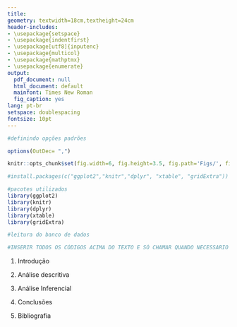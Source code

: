 ```yaml
---
title: 
geometry: textwidth=18cm,textheight=24cm
header-includes:
- \usepackage{setspace}
- \usepackage{indentfirst}
- \usepackage[utf8]{inputenc}
- \usepackage{multicol}
- \usepackage{mathptmx}
- \usepackage{enumerate}
output:
  pdf_document: null
  html_document: default
  mainfont: Times New Roman
  fig_caption: yes
lang: pt-br
setspace: doublespacing
fontsize: 10pt
---
```


\begin{titlepage}
\thispagestyle{empty}
\begin{center}
\begin{center}
\begin{minipage}[s]{1.75cm}
\includegraphics[width=40pt,height=45pt]{logoUnicamp.png} 
\end{minipage}\begin{minipage}[s]{11.25cm}\noindent
{\begin{center} {\Large Universidade Estadual de Campinas}\\
{Instituto de Matemática, Estatística e Computação Científica}\\
{\sc Departamento de Estatística}
\end{center}}
\end{minipage}
\begin{minipage}[s]{0.5cm}
\includegraphics[width=40pt,height=45pt]{logoimecc.png}
\end{minipage}
\end{center}
\end{center}
\vspace{3cm}
\font\fontGrande=cmcsc10 scaled 2500
\font\pessoal=cmr9 scaled 2500

\begin{center}
\vspace*{3.5cm}
{\rule[0 ex]{16cm}{0.05cm}}
{\huge \sc Trabalho - Parte 1 \\[8pt]
Relatório - Questão 3}
{\rule[0 ex]{16cm}{0.05cm}}
\end{center}

\begin{center}

\normalsize \vspace{8mm}


\vspace{4cm}

{\sc  Eliane Ramos de Siqueira  RA:155233} \\
{\sc  Guilherme Pazian  RA:160323}\\
{\sc  Henrique Capatto  RA:146406}\\
{\sc  Murilo Salgado Razoli  RA:150987}

\vspace{0.2cm}

Disciplina: {\bf ME731 - Análise Multivariada}\\
Professor: {\bf Caio Lucidius Naberezny Azevedo}
\vspace{1cm}

{\footnotesize{Campinas - SP \\ 18 de Novembro de 2017}}
\end{center}
\end{titlepage}

```r
#definindo opções padrões 

options(OutDec= ",")

knitr::opts_chunk$set(fig.width=6, fig.height=3.5, fig.path='Figs/', fig.align='center', echo=FALSE, warning=FALSE, message=FALSE)
```

```r
#install.packages(c("ggplot2","knitr","dplyr", "xtable", "gridExtra"))

#pacotes utilizados
library(ggplot2)
library(knitr)
library(dplyr)
library(xtable)
library(gridExtra)
```

```r
#leitura do banco de dados


```

```r
#INSERIR TODOS OS CÓDIGOS ACIMA DO TEXTO E SÓ CHAMAR QUANDO NECESSARIO
```


1. Introdução

\newpage

2. Análise descritiva

\newpage

3. Análise Inferencial


\newpage

4. Conclusões 

\newpage

5. Bibliografia

\begin{itemize}

  \item Azevedo, C. L. N (2017). Notas de aula sobre análise multivariada de dados http://www.ime.unicamp.br/~cnaber/Material_AM_2S_2017.htm
  \item Johson, R. A. and Wichern, D. W. (2007). Applied Multivariate Statistical Analysis, 7a edição, Upper Saddle River, NJ : Prentice-Hall.

\end{itemize}
